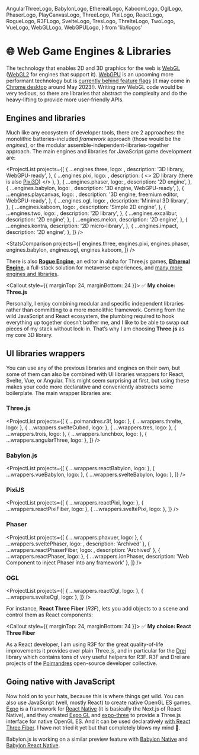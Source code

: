   AngularThreeLogo,
  BabylonLogo,
  EtherealLogo,
  KaboomLogo,
  OglLogo,
  PhaserLogo,
  PlayCanvasLogo,
  ThreeLogo,
  PixiLogo,
  ReactLogo,
  RogueLogo,
  R3FLogo,
  SvelteLogo,
  TresLogo,
  ThrelteLogo,
  TwoLogo,
  VueLogo,
  WebGLLogo,
  WebGPULogo,
} from 'lib/logos'

# 🌐 Web Game Engines & Libraries

<NoBulletListStyles />
<IconsInTitlesStyles />

The technology that enables 2D and 3D graphics for the web is <WebGLLogo /> [WebGL](https://developer.mozilla.org/en-US/docs/Web/API/WebGL_API) ([WebGL2](https://webgl2fundamentals.org/webgl/lessons/webgl2-whats-new.html) for engines that support it). <WebGPULogo /> [WebGPU](https://developer.chrome.com/en/docs/web-platform/webgpu/) is an upcoming more performant technology but is [currently behind feature flags](https://caniuse.com/webgpu) (it may come in [Chrome desktop](https://twitter.com/Tojiro/status/1603087438150217728) around May 2023!). Writing raw WebGL code would be very tedious, so there are libraries that abstract the complexity and do the heavy-lifting to provide more user-friendly APIs.

## Engines and libraries

Much like any ecosystem of developer tools, there are 2 approaches: the monolithic batteries-included _framework_ approach (those would be the _engines_), or the modular assemble-independent-libraries-together approach. The main engines and libraries for JavaScript game development are:

<ProjectList
  projects={[
    {
      ...engines.three,
      logo: <ThreeLogo />,
      description: '3D library, WebGPU-ready',
    },
    {
      ...engines.pixi,
      logo: <PixiLogo />,
      description: (
        <>
          2D library (there is also <a href="https://github.com/jnsmalm/pixi3d">Pixi3D</a>)
        </>
      ),
    },
    {
      ...engines.phaser,
      logo: <PhaserLogo />,
      description: '2D engine',
    },
    {
      ...engines.babylon,
      logo: <BabylonLogo />,
      description: '3D engine, WebGPU-ready',
    },
    {
      ...engines.playcanvas,
      logo: <PlayCanvasLogo />,
      description: '3D engine, freemium editor, WebGPU-ready',
    },
    {
      ...engines.ogl,
      logo: <OglLogo />,
      description: 'Minimal 3D library',
    },
    {
      ...engines.kaboom,
      logo: <KaboomLogo />,
      description: 'Simple 2D engine',
    },
    {
      ...engines.two,
      logo: <TwoLogo />,
      description: '2D library',
    },
    {
      ...engines.excalibur,
      description: '2D engine',
    },
    {
      ...engines.melon,
      description: '2D engine',
    },
    {
      ...engines.kontra,
      description: '2D micro-library',
    },
    {
      ...engines.impact,
      description: '2D engine',
    },
  ]}
/>

<StatsComparison
  projects={[
    engines.three,
    engines.pixi,
    engines.phaser,
    engines.babylon,
    engines.ogl,
    engines.kaboom,
  ]}
/>

There is also <RogueLogo /> [**Rogue Engine**](https://rogueengine.io/), an editor in alpha for Three.js games, <EtherealLogo /> [**Ethereal Engine**](https://www.etherealengine.com/), a full-stack solution for metaverse experiences, and [many more engines and libraries](https://gist.github.com/dmnsgn/76878ba6903cf15789b712464875cfdc).

<Callout style={{ marginTop: 24, marginBottom: 24 }}>
✅ **My choice: Three.js**

Personally, I enjoy combining modular and specific independent libraries rather than committing to a more monolithic framework. Coming from the wild JavaScript and React ecosystem, the plumbing required to hook everything up together doesn’t bother me, and I like to be able to swap out pieces of my stack without lock-in. That’s why I am choosing **Three.js** as my core 3D library.

</Callout>

## UI libraries wrappers

You can use any of the previous libraries and engines on their own, but some of them can also be combined with UI libraries wrappers for React, Svelte, Vue, or Angular. This might seem surprising at first, but using these makes your code more declarative and conveniently abstracts some boilerplate. The main wrapper libraries are:

### <ThreeLogo /> Three.js

<ProjectList
  projects={[
    { ...poimandres.r3f, logo: <R3FLogo /> },
    { ...wrappers.threlte, logo: <ThrelteLogo /> },
    { ...wrappers.svelteCubed, logo: <SvelteLogo /> },
    { ...wrappers.tres, logo: <TresLogo /> },
    { ...wrappers.trois, logo: <VueLogo /> },
    { ...wrappers.lunchbox, logo: <VueLogo /> },
    { ...wrappers.angularThree, logo: <AngularThreeLogo /> },
  ]}
/>

### <BabylonLogo /> Babylon.js

<ProjectList
  projects={[
    { ...wrappers.reactBabylon, logo: <ReactLogo /> },
    { ...wrappers.vueBabylon, logo: <VueLogo /> },
    { ...wrappers.svelteBabylon, logo: <SvelteLogo /> },
  ]}
/>

### <PixiLogo /> PixiJS

<ProjectList
  projects={[
    { ...wrappers.reactPixi, logo: <ReactLogo /> },
    { ...wrappers.reactPixiFiber, logo: <ReactLogo /> },
    { ...wrappers.sveltePixi, logo: <SvelteLogo /> },
  ]}
/>

### <PhaserLogo /> Phaser

<ProjectList
  projects={[
    { ...wrappers.phavuer, logo: <VueLogo /> },
    { ...wrappers.sveltePhaser, logo: <SvelteLogo />, description: 'Archived' },
    { ...wrappers.reactPhaserFiber, logo: <ReactLogo />, description: 'Archived' },
    { ...wrappers.reactPhaser, logo: <ReactLogo /> },
    { ...wrappers.ionPhaser, description: 'Web Component to inject Phaser into any framework' },
  ]}
/>

### <OglLogo /> OGL

<ProjectList
  projects={[
    { ...wrappers.reactOgl, logo: <ReactLogo /> },
    { ...wrappers.svelteOgl, logo: <SvelteLogo /> },
  ]}
/>

For instance, **React Three Fiber** (_R3F_), lets you add objects to a scene and control them as React components:

<R3FSandpack />

<Callout style={{ marginTop: 24, marginBottom: 24 }}>
✅ **My choice: React Three Fiber**

As a React developer, I am using R3F for the great quality-of-life improvements it provides over plain Three.js, and in particular for the [Drei](https://github.com/pmndrs/drei) library which contains tons of very useful helpers for R3F. R3F and Drei are projects of the [Poimandres](https://github.com/pmndrs) open-source developer collective.

</Callout>

## Going native with JavaScript

Now hold on to your hats, because this is where things get wild. You can also use JavaScript (well, mostly React) to create native OpenGL ES games. [Expo](https://expo.dev/) is a framework for [React Native](https://reactnative.dev/) (it is basically the Next.js of React Native), and they created [Expo GL](https://docs.expo.dev/versions/latest/sdk/gl-view/) and [expo-three](https://github.com/expo/expo-three) to provide a Three.js interface for native OpenGL ES. And it can be used declaratively [with React Three Fiber](https://docs.pmnd.rs/react-three-fiber/getting-started/installation#react-native). I have not tried it yet but that completely blows my mind 🤯.

Babylon.js is working on a similar preview feature with [Babylon Native](https://www.babylonjs.com/native/) and [Babylon React Native](https://www.babylonjs.com/reactnative/).
